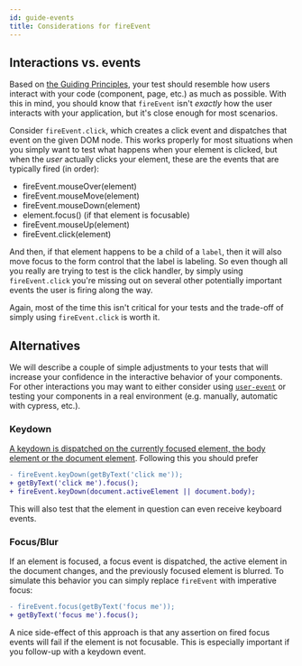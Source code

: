 ```yaml
---
id: guide-events
title: Considerations for fireEvent
---
```


## Interactions vs. events

Based on [the Guiding Principles](guiding-principles.mdx), your test should resemble how users interact with your code (component, page, etc.) as much as possible. With this in mind, you should know that `fireEvent` isn't _exactly_ how the user interacts with your application, but it's close enough for most scenarios.

Consider `fireEvent.click`, which creates a click event and dispatches that event on the given DOM node. This works properly for most situations when you simply want to test what happens when your element is clicked, but when the _user_ actually clicks your element, these are the events that are typically fired (in order):

- fireEvent.mouseOver(element)
- fireEvent.mouseMove(element)
- fireEvent.mouseDown(element)
- element.focus() (if that element is focusable)
- fireEvent.mouseUp(element)
- fireEvent.click(element)

And then, if that element happens to be a child of a `label`, then it will also move focus to the form control that the label is labeling. So even though all you really are trying to test is the click handler, by simply using `fireEvent.click` you're missing out on several other potentially important events the user is firing along the way.

Again, most of the time this isn't critical for your tests and the trade-off of simply using `fireEvent.click` is worth it.

## Alternatives

We will describe a couple of simple adjustments to your tests that will increase your confidence in the interactive behavior of your components. For other interactions you may want to either consider using [`user-event`](user-event/intro.mdx) or testing your components in a real environment (e.g. manually, automatic with cypress, etc.).

### Keydown

[A keydown is dispatched on the currently focused element, the body element or the document element](https://w3c.github.io/uievents/#events-keyboard-event-order). Following this you should prefer

```diff
- fireEvent.keyDown(getByText('click me'));
+ getByText('click me').focus();
+ fireEvent.keyDown(document.activeElement || document.body);
```

This will also test that the element in question can even receive keyboard events.

### Focus/Blur

If an element is focused, a focus event is dispatched, the active element in the document changes, and the previously focused element is blurred. To simulate this behavior you can simply replace `fireEvent` with imperative focus:

```diff
- fireEvent.focus(getByText('focus me'));
+ getByText('focus me').focus();
```

A nice side-effect of this approach is that any assertion on fired focus events will fail if the element is not focusable. This is especially important if you follow-up with a keydown event.
